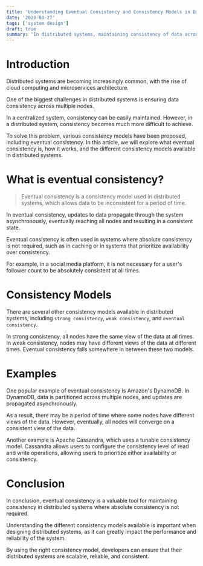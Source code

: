 ```yaml
---
title: 'Understanding Eventual Consistency and Consistency Models in Distributed Systems'
date: '2023-03-27'
tags: ['system design']
draft: true
summary: 'In distributed systems, maintaining consistency of data across multiple nodes is crucial. However, achieving absolute consistency in a distributed system is difficult, and often, not practical. This is where eventual consistency comes into play. But what is eventual consistency? And what are the different consistency models available? In this article, we will explore these concepts and how they are used in distributed systems.'
---
```


# Introduction

Distributed systems are becoming increasingly common, with the rise of cloud computing and microservices architecture.

One of the biggest challenges in distributed systems is ensuring data consistency across multiple nodes.

In a centralized system, consistency can be easily maintained. However, in a distributed system, consistency becomes much more difficult to achieve.

To solve this problem, various consistency models have been proposed, including eventual consistency. In this article, we will explore what eventual consistency is, how it works, and the different consistency models available in distributed systems.

# What is eventual consistency?

> Eventual consistency is a consistency model used in distributed systems, which allows data to be inconsistent for a period of time.

In eventual consistency, updates to data propagate through the system asynchronously, eventually reaching all nodes and resulting in a consistent state.

Eventual consistency is often used in systems where absolute consistency is not required, such as in caching or in systems that prioritize availability over consistency.

For example, in a social media platform, it is not necessary for a user's follower count to be absolutely consistent at all times.

# Consistency Models

There are several other consistency models available in distributed systems, including `strong consistency`, `weak consistency`, and `eventual consistency`.

In strong consistency, all nodes have the same view of the data at all times. In weak consistency, nodes may have different views of the data at different times. Eventual consistency falls somewhere in between these two models.

# Examples

One popular example of eventual consistency is Amazon's DynamoDB. In DynamoDB, data is partitioned across multiple nodes, and updates are propagated asynchronously.

As a result, there may be a period of time where some nodes have different views of the data. However, eventually, all nodes will converge on a consistent view of the data.

Another example is Apache Cassandra, which uses a tunable consistency model. Cassandra allows users to configure the consistency level of read and write operations, allowing users to prioritize either availability or consistency.

# Conclusion

In conclusion, eventual consistency is a valuable tool for maintaining consistency in distributed systems where absolute consistency is not required.

Understanding the different consistency models available is important when designing distributed systems, as it can greatly impact the performance and reliability of the system.

By using the right consistency model, developers can ensure that their distributed systems are scalable, reliable, and consistent.
